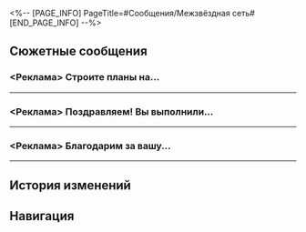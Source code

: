 <%-- [PAGE_INFO]
PageTitle=#Сообщения/Межзвёздная сеть#
[END_PAGE_INFO] --%>
{{Сообщение Инфобокс
|id          = 30
|Изображение = НИП Межзвёздная сеть Иконка.png
|Тип         = НИП
|Отправитель = Межзвёздная сеть
|ПодписьСоо  = 
|Фракция     = 
}}

==Сюжетные сообщения==
===<Реклама> Строите планы на...===
{{Сообщения
|условие_получения = 
|текст =
:'''Межзвёздная сеть:''' <Реклама> Строите планы на сегодняшний вечер, (Первопроходец)?<br />Ваш друг Калливелл Леонард играет в захватывающий галактический шутер «Космические войны».<br />Вы хотите встретиться лицом к лицу с армией роботов императора в контрнаступательном сражении Авроры? Провести день в облачном особняке на Пир-Пойнте в качестве сотрудника P-35? Или вы хотите превратиться в Галактического рейнджера и пройти сложнейшую операцию по убийству? Многопользовательская онлайн-игра «Космические войны» уже открыта для всех пользователей. Встретьтесь с Леонардом Калливеллом и начните собственное галактическое путешествие.<br />*Требуется членство в Межзвёздной сети.
:{Выбор} Что это?
::'''(Первопроходец):''' Что это?
:{Выбор} Что ещё за Леонард?
::'''(Первопроходец):''' Что ещё за Леонард?
:{Выбор} Отменить.
::'''(Первопроходец):''' T
}}
----

===<Реклама> Поздравляем! Вы выполнили...===
{{Сообщения
|условие_получения = 
|текст =
:'''Межзвёздная сеть:''' <Реклама> Поздравляем! Вы выполнили миссию в «Космической войне» и одержали победу. Пожалуйста, подтвердите свою статистику сражений в Комнате наблюдения.
}}
----

===<Реклама> Благодарим за вашу...===
{{Сообщения
|условие_получения = 
|текст =
:'''Межзвёздная сеть:''' <Реклама> Благодарим за вашу поддержку. Ограниченная пробная версия «Космической войны» завершена, и игровое приложение будет автоматически удалено. Благодарим за вашу поддержку и надеемся увидеть вас снова.
}}
----

==История изменений==
{{История изменений|2.7}}

==Навигация==
{{Сообщения Навбокс}}